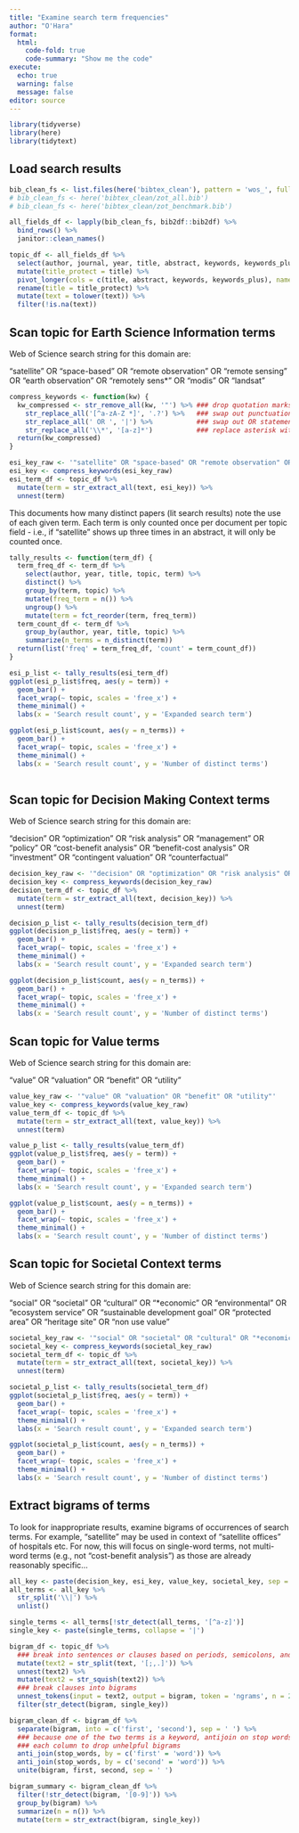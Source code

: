 ```yaml
---
title: "Examine search term frequencies"
author: "O'Hara"
format: 
  html:
    code-fold: true
    code-summary: "Show me the code"
execute:
  echo: true
  warning: false
  message: false
editor: source
---
```


```r
library(tidyverse)
library(here)
library(tidytext)
```

## Load search results

```r
bib_clean_fs <- list.files(here('bibtex_clean'), pattern = 'wos_', full.names = TRUE)
# bib_clean_fs <- here('bibtex_clean/zot_all.bib')
# bib_clean_fs <- here('bibtex_clean/zot_benchmark.bib')

all_fields_df <- lapply(bib_clean_fs, bib2df::bib2df) %>%
  bind_rows() %>%
  janitor::clean_names()

topic_df <- all_fields_df %>%
  select(author, journal, year, title, abstract, keywords, keywords_plus, web_of_science_categories) %>%
  mutate(title_protect = title) %>%
  pivot_longer(cols = c(title, abstract, keywords, keywords_plus), names_to = 'topic', values_to = 'text') %>%
  rename(title = title_protect) %>%
  mutate(text = tolower(text)) %>%
  filter(!is.na(text))
```

## Scan topic for Earth Science Information terms

Web of Science search string for this domain are:

"satellite" OR "space-based" OR "remote observation" OR "remote sensing" OR "earth observation" OR "remotely sens*" OR "modis" OR "landsat"

```r
compress_keywords <- function(kw) {
  kw_compressed <- str_remove_all(kw, '"') %>% ### drop quotation marks
    str_replace_all('[^a-zA-Z *]', '.?') %>%   ### swap out punctuation for zero or one-space regex match
    str_replace_all(' OR ', '|') %>%           ### swap out OR statements with or operator    
    str_replace_all('\\*', '[a-z]*')           ### replace asterisk with regex match for one or more letters
  return(kw_compressed)
}
```


```r
esi_key_raw <- '"satellite" OR "space-based" OR "remote observation" OR "remote sensing" OR "earth observation" OR "remotely sens*" OR "modis" OR "landsat"'
esi_key <- compress_keywords(esi_key_raw)
esi_term_df <- topic_df %>%
  mutate(term = str_extract_all(text, esi_key)) %>%
  unnest(term)
```

This documents how many distinct papers (lit search results) note the use of each given term.  Each term is only counted once per document per topic field - i.e., if "satellite" shows up three times in an abstract, it will only be counted once.

```r
tally_results <- function(term_df) {
  term_freq_df <- term_df %>%
    select(author, year, title, topic, term) %>%
    distinct() %>%
    group_by(term, topic) %>%
    mutate(freq_term = n()) %>%
    ungroup() %>%
    mutate(term = fct_reorder(term, freq_term))
  term_count_df <- term_df %>%
    group_by(author, year, title, topic) %>%
    summarize(n_terms = n_distinct(term))
  return(list('freq' = term_freq_df, 'count' = term_count_df))
}
```


```r
esi_p_list <- tally_results(esi_term_df)
ggplot(esi_p_list$freq, aes(y = term)) +
  geom_bar() +
  facet_wrap(~ topic, scales = 'free_x') +
  theme_minimal() +
  labs(x = 'Search result count', y = 'Expanded search term')

ggplot(esi_p_list$count, aes(y = n_terms)) +
  geom_bar() +
  facet_wrap(~ topic, scales = 'free_x') +
  theme_minimal() +
  labs(x = 'Search result count', y = 'Number of distinct terms')
  
```


## Scan topic for Decision Making Context terms

Web of Science search string for this domain are:

"decision" OR "optimization" OR "risk analysis" OR "management" OR "policy" OR "cost-benefit analysis" OR "benefit-cost analysis" OR "investment" OR "contingent valuation" OR "counterfactual"

```r
decision_key_raw <- '"decision" OR "optimization" OR "risk analysis" OR "management" OR "policy" OR "cost-benefit analysis" OR "benefit-cost analysis" OR "investment" OR "contingent valuation" OR "counterfactual"'
decision_key <- compress_keywords(decision_key_raw)
decision_term_df <- topic_df %>%
  mutate(term = str_extract_all(text, decision_key)) %>%
  unnest(term)
```


```r
decision_p_list <- tally_results(decision_term_df)
ggplot(decision_p_list$freq, aes(y = term)) +
  geom_bar() +
  facet_wrap(~ topic, scales = 'free_x') +
  theme_minimal() +
  labs(x = 'Search result count', y = 'Expanded search term')

ggplot(decision_p_list$count, aes(y = n_terms)) +
  geom_bar() +
  facet_wrap(~ topic, scales = 'free_x') +
  theme_minimal() +
  labs(x = 'Search result count', y = 'Number of distinct terms')
```



## Scan topic for Value terms

Web of Science search string for this domain are:

"value" OR "valuation" OR "benefit" OR "utility"

```r
value_key_raw <- '"value" OR "valuation" OR "benefit" OR "utility"'
value_key <- compress_keywords(value_key_raw)
value_term_df <- topic_df %>%
  mutate(term = str_extract_all(text, value_key)) %>%
  unnest(term)
```


```r
value_p_list <- tally_results(value_term_df)
ggplot(value_p_list$freq, aes(y = term)) +
  geom_bar() +
  facet_wrap(~ topic, scales = 'free_x') +
  theme_minimal() +
  labs(x = 'Search result count', y = 'Expanded search term')

ggplot(value_p_list$count, aes(y = n_terms)) +
  geom_bar() +
  facet_wrap(~ topic, scales = 'free_x') +
  theme_minimal() +
  labs(x = 'Search result count', y = 'Number of distinct terms')
```



## Scan topic for Societal Context terms

Web of Science search string for this domain are:

"social" OR "societal" OR "cultural" OR "*economic" OR "environmental" OR "ecosystem service" OR "sustainable development goal" OR "protected area" OR "heritage site" OR "non use value"

```r
societal_key_raw <- '"social" OR "societal" OR "cultural" OR "*economic" OR "environmental" OR "ecosystem service" OR "sustainable development goal" OR "protected area" OR "heritage site" OR "non use value"'
societal_key <- compress_keywords(societal_key_raw)
societal_term_df <- topic_df %>%
  mutate(term = str_extract_all(text, societal_key)) %>%
  unnest(term)
```


```r
societal_p_list <- tally_results(societal_term_df)
ggplot(societal_p_list$freq, aes(y = term)) +
  geom_bar() +
  facet_wrap(~ topic, scales = 'free_x') +
  theme_minimal() +
  labs(x = 'Search result count', y = 'Expanded search term')

ggplot(societal_p_list$count, aes(y = n_terms)) +
  geom_bar() +
  facet_wrap(~ topic, scales = 'free_x') +
  theme_minimal() +
  labs(x = 'Search result count', y = 'Number of distinct terms')
```

## Extract bigrams of terms

To look for inappropriate results, examine bigrams of occurrences of search terms.  For example, "satellite" may be used in context of "satellite offices" of hospitals etc.  For now, this will focus on single-word terms, not multi-word terms (e.g., not "cost-benefit analysis") as those are already reasonably specific...

```r
all_key <- paste(decision_key, esi_key, value_key, societal_key, sep = '|')
all_terms <- all_key %>%
  str_split('\\|') %>% 
  unlist()

single_terms <- all_terms[!str_detect(all_terms, '[^a-z]')]
single_key <- paste(single_terms, collapse = '|')

bigram_df <- topic_df %>%
  ### break into sentences or clauses based on periods, semicolons, and commas
  mutate(text2 = str_split(text, '[;,.]')) %>%
  unnest(text2) %>%
  mutate(text2 = str_squish(text2)) %>%
  ### break clauses into bigrams
  unnest_tokens(input = text2, output = bigram, token = 'ngrams', n = 2) %>%
  filter(str_detect(bigram, single_key))

bigram_clean_df <- bigram_df %>%
  separate(bigram, into = c('first', 'second'), sep = ' ') %>%
  ### because one of the two terms is a keyword, antijoin on stop words in
  ### each column to drop unhelpful bigrams
  anti_join(stop_words, by = c('first' = 'word')) %>%
  anti_join(stop_words, by = c('second' = 'word')) %>%
  unite(bigram, first, second, sep = ' ')

bigram_summary <- bigram_clean_df %>%
  filter(!str_detect(bigram, '[0-9]')) %>%
  group_by(bigram) %>%
  summarize(n = n()) %>%
  mutate(term = str_extract(bigram, single_key))
```

